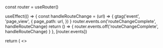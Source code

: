 
  const router = useRouter()

  useEffect(() => {
    const handleRouteChange = (url) => {
      gtag('event', 'page_view', {
        page_path: url,
      })
    }
    router.events.on('routeChangeComplete', handleRouteChange)
    return () => {
      router.events.off('routeChangeComplete', handleRouteChange)
    }
  }, [router.events])

  return (
    <>
      <Script
        src="https://www.googletagmanager.com/gtag/js?id=G-SV698BGGW8"
        strategy="afterInteractive"
      />
      <Script id="google-analytics" strategy="afterInteractive">
        {`
          window.dataLayer = window.dataLayer || [];
          function gtag(){dataLayer.push(arguments);}
          gtag('js', new Date());

          gtag('config', 'G-SV698BGGW8');
        `}
      </Script>

      <Component {...pageProps} />

      <SpeedInsights/>
    </>
  )
}
